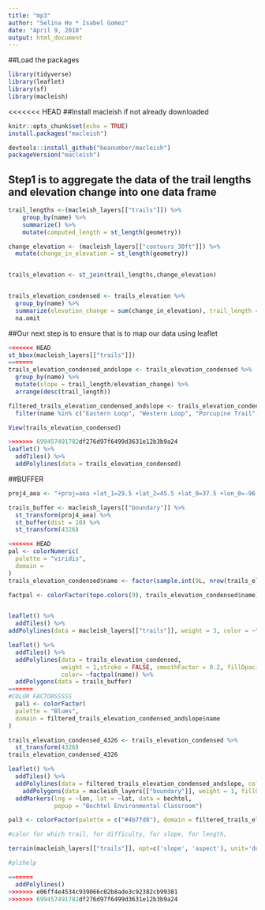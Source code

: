```yaml
---
title: "mp3"
author: "Selina Ho * Isabel Gomez"
date: "April 9, 2018"
output: html_document
---
```


##Load the packages

```r
library(tidyverse)
library(leaflet)
library(sf)
library(macleish)
```

<<<<<<< HEAD
##Install macleish if not already downloaded
```r
knitr::opts_chunk$set(echo = TRUE)
install.packages("macleish")

devtools::install_github("beanumber/macleish")
packageVersion("macleish")
```


## Step1 is to aggregate the data of the trail lengths and elevation change into one data frame

```r
trail_lengths <-(macleish_layers[["trails"]]) %>%
    group_by(name) %>%
    summarize() %>%
    mutate(computed_length = st_length(geometry)) 

change_elevation <- (macleish_layers[["contours_30ft"]]) %>%
  mutate(change_in_elevation = st_length(geometry))


trails_elevation <- st_join(trail_lengths,change_elevation)


trails_elevation_condensed <- trails_elevation %>%
  group_by(name) %>%
  summarize(elevation_change = sum(change_in_elevation), trail_length = mean(computed_length)) %>%
  na.omit
```
 
##Our next step is to ensure that is to map our data using leaflet
```r

<<<<<<< HEAD
st_bbox(macleish_layers[["trails"]])
=======
trails_elevation_condensed_andslope <- trails_elevation_condensed %>%
  group_by(name) %>%
  mutate(slope = trail_length/elevation_change) %>%
  arrange(desc(trail_length))

filtered_trails_elevation_condensed_andslope <- trails_elevation_condensed_andslope %>%
  filter(name %in% c("Eastern Loop", "Western Loop", "Porcupine Trail", "Vernal Pool Loop", "Easy Out"))

View(trails_elevation_condensed)

>>>>>>> 699457491782df276d97f6499d3631e12b3b9a24
leaflet() %>%
  addTiles() %>%
  addPolylines(data = trails_elevation_condensed)
```

##BUFFER
```r
proj4_aea <- "+proj=aea +lat_1=29.5 +lat_2=45.5 +lat_0=37.5 +lon_0=-96 +x_0=0 +y_0=0 +ellps=GRS80 +datum=NAD83 +units=m +no_defs"

trails_buffer <- macleish_layers[["boundary"]] %>%
  st_transform(proj4_aea) %>%
  st_buffer(dist = 10) %>%
  st_transform(4326)

<<<<<<< HEAD
pal <- colorNumeric(
  palette = "viridis",
  domain = 
)
trails_elevation_condensed$name <- factor(sample.int(9L, nrow(trails_elevation_condensed), TRUE))

factpal <- colorFactor(topo.colors(9), trails_elevation_condensed$name)


leaflet() %>%
  addTiles() %>%
addPolylines(data = macleish_layers[["trails"]], weight = 3, color = ~"red")

leaflet() %>%
  addTiles() %>%
  addPolylines(data = trails_elevation_condensed, 
               weight = 1,stroke = FALSE, smoothFactor = 0.2, fillOpacity = 1,
               color= ~factpal(name)) %>%
  addPolygons(data = trails_buffer)
=======
#COLOR FACTORSSSSS
  pal1 <- colorFactor(
  palette = "Blues",
  domain = filtered_trails_elevation_condensed_andslope$name
)

trails_elevation_condensed_4326 <- trails_elevation_condensed %>%
  st_transform(4326)
trails_elevation_condensed_4326

leaflet() %>%
  addTiles() %>%
  addPolylines(data = filtered_trails_elevation_condensed_andslope, color = ~pal1(name)) %>%
    addPolygons(data = macleish_layers[["boundary"]], weight = 1, fillOpacity = 0.01, group = "Boundaries", color = "brown") %>%
  addMarkers(lng = ~lon, lat = ~lat, data = bechtel,
             popup = "Bechtel Environmental Classroom")

pal3 <- colorFactor(palette = c("#4b7fd8"), domain = filtered_trails_elevation_condensed_andslope$name)

#color for which trail, for difficulty, for slope, for length, 

terrain(macleish_layers[["trails"]], opt=c('slope', 'aspect'), unit='degrees')

#plzhelp

=======
  addPolylines()
>>>>>>> e06ff4e4534c939066c02b8ade3c92382cb99381
>>>>>>> 699457491782df276d97f6499d3631e12b3b9a24
```

